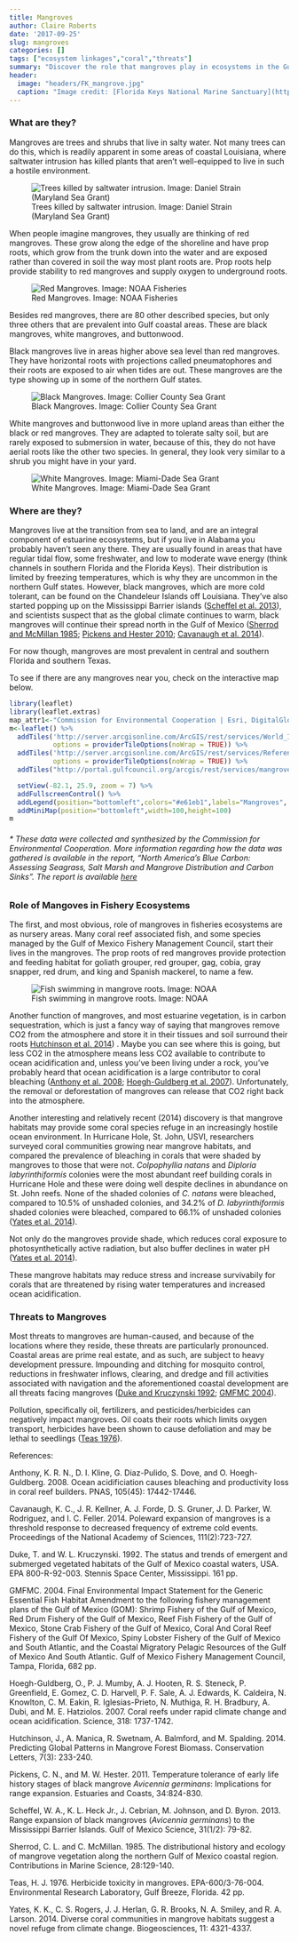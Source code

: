 ```yaml
---
title: Mangroves
author: Claire Roberts
date: '2017-09-25'
slug: mangroves
categories: []
tags: ["ecosystem linkages","coral","threats"]
summary: "Discover the role that mangroves play in ecosystems in the Gulf of Mexico"
header:
  image: "headers/FK_mangrove.jpg"
  caption: "Image credit: [Florida Keys National Marine Sanctuary](http://floridakeys.noaa.gov/plants/mangroves.html/)"
---
```


### What are they?

Mangroves are trees and shrubs that live in salty water.  Not many trees can do this, which is readily apparent in some areas of coastal Louisiana, where saltwater intrusion has killed plants that aren't well-equipped to live in such a hostile environment.

![Trees killed by saltwater intrusion. Image: Daniel Strain (Maryland Sea Grant)](/img/dead_snags-large.png) 

When people imagine mangroves, they usually are thinking of red mangroves.  These grow along the edge of the shoreline and have prop roots, which grow from the trunk down into the water and are exposed rather than covered in soil the way most plant roots are.  Prop roots help provide stability to red mangroves and supply oxygen to underground roots.

![Red Mangroves. Image: NOAA Fisheries](/img/redmangroves.jpg)

Besides red mangroves, there are 80 other described species, but only three others that are prevalent into Gulf coastal areas.  These are black mangroves, white mangroves, and buttonwood.

Black mangroves live in areas higher above sea level than red mangroves.  They have horizontal roots with projections called pneumatophores and their roots are exposed to air when tides are out.  These mangroves are the type showing up in some of the northern Gulf states.

![Black Mangroves. Image: Collier County Sea Grant](/img/blackmangroves.jpg)

White mangroves and buttonwood live in more upland areas than either the black or red mangroves.  They are adapted to tolerate salty soil, but are rarely exposed to submersion in water, because of this, they do not have aerial roots like the other two species.  In general, they look very similar to a shrub you might have in your yard.

![White Mangroves. Image: Miami-Dade Sea Grant](/img/whitemangroves.png)


### Where are they?

Mangroves live at the transition from sea to land, and are an integral component of estuarine ecosystems, but if you live in Alabama you probably haven't seen any there. They are usually found in areas that have regular tidal flow, some freshwater, and low to moderate wave energy (think channels in southern Florida and the Florida Keys).  Their distribution is limited by freezing temperatures, which is why they are uncommon in the northern Gulf states.  However, black mangroves, which are more cold tolerant, can be found on the Chandeleur Islands off Louisiana. They've also started popping up on the Mississippi Barrier islands (<a href="http://goms.disl.org/assets/goms_disl/uploads/toc/2011_2030/goms-31-01-79-82.pdf" target="_blank">Scheffel et al. 2013</a>), and scientists suspect that as the global climate continues to warm, black mangroves will continue their spread north in the Gulf of Mexico (<a href="https://repositories.tdl.org/tamug-ir/handle/1969.3/19073" target="_blank">Sherrod and McMillan 1985</a>; <a href="https://link.springer.com/article/10.1007/s12237-010-9358-2" target="_blank">Pickens and Hester 2010</a>; <a href="http://www.pnas.org/content/111/2/723.abstract" target="_blank">Cavanaugh et al. 2014</a>).

For now though, mangroves are most prevalent in central and southern Florida and southern Texas.

To see if there are any mangroves near you, check on the interactive map below.

```r
library(leaflet)
library(leaflet.extras)
map_attr1<-"Commission for Environmental Cooperation | Esri, DigitalGlobe, GeoEye, Earthstar Geographics, CNES/Airbus DS, USDA, USGS, AeroGRID, IGN"
m<-leaflet() %>% 
  addTiles('http://server.arcgisonline.com/ArcGIS/rest/services/World_Imagery/MapServer/tile/{z}/{y}/{x}',
           options = providerTileOptions(noWrap = TRUE)) %>%
  addTiles('http://server.arcgisonline.com/ArcGIS/rest/services/Reference/World_Boundaries_and_Places/Mapserver/tile/{z}/{y}/{x}',
           options = providerTileOptions(noWrap = TRUE)) %>%
  addTiles("http://portal.gulfcouncil.org/arcgis/rest/services/mangrove/MapServer/tile/{z}/{y}/{x}", attribution=map_attr1) %>% 

  setView(-82.1, 25.9, zoom = 7) %>% 
  addFullscreenControl() %>%
  addLegend(position="bottomleft",colors="#e61eb1",labels="Mangroves", opacity = 1) %>% 
  addMiniMap(position="bottomleft",width=100,height=100)
m
```

###### * These data were collected and synthesized by the Commission for Environmental Cooperation. More information regarding how the data was gathered is available in the report, "North America's Blue Carbon: Assessing Seagrass, Salt Marsh and Mangrove Distribution and Carbon Sinks". The report is available <a href="http://www3.cec.org/islandora/en/item/11664-north-america-s-blue-carbon-assessing-seagrass-salt-marsh-and-mangrove-en.pdf" target="_blank"> here </a>


### Role of Mangoves in Fishery Ecosystems

The first, and most obvious, role of mangroves in fisheries ecosystems are as nursery areas.  Many coral reef associated fish, and some species managed by the Gulf of Mexico Fishery Management Council, start their lives in the mangroves.  The prop roots of red mangroves provide protection and feeding habitat for goliath grouper, red grouper, gag, cobia, gray snapper, red drum, and king and Spanish mackerel, to name a few.

![Fish swimming in mangrove roots. Image: NOAA](/img/fishMangrovesNOAA2.jpg)

Another function of mangroves, and most estuarine vegetation, is in carbon sequestration, which is just a fancy way of saying that mangroves remove CO2 from the atmosphere and store it in their tissues and soil surround their roots <a href="http://onlinelibrary.wiley.com/doi/10.1111/conl.12060/full" target="_blank">Hutchinson et al. 2014</a>) . Maybe you can see where this is going, but less CO2 in the atmosphere means less CO2 available to contribute to ocean acidification and, unless you've been living under a rock, you've probably heard that ocean acidification is a large contributor to coral bleaching (<a href="http://www.pnas.org/content/105/45/17442.abstract" target="_blank">Anthony et al. 2008</a>; <a href="http://science.sciencemag.org/content/318/5857/1737.full" target="_blank">Hoegh-Guldberg et al. 2007</a>). Unfortunately, the removal or deforestation of mangroves can release that CO2 right back into the atmosphere.

Another interesting and relatively recent (2014) discovery is that mangrove habitats may provide some coral species refuge in an increasingly hostile ocean environment. In Hurricane Hole, St. John, USVI, researchers surveyed coral communities growing near mangrove habitats, and compared the prevalence of bleaching in corals that were shaded by mangroves to those that were not.  *Colpophyllia natans* and *Diploria labyrinthiformis* colonies were the most abundant reef building corals in Hurricane Hole and these were doing well despite declines in abundance on St. John reefs.  None of the shaded colonies of *C. natans* were bleached, compared to 10.5% of unshaded colonies, and 34.2% of *D. labyrinthiformis* shaded colonies were bleached, compared to 66.1% of unshaded colonies (<a href="https://www.biogeosciences.net/11/4321/2014/" target="_blank">Yates et al. 2014</a>).  

Not only do the mangroves provide shade, which reduces coral exposure to photosynthetically active radiation, but also buffer declines in water pH (<a href="https://www.biogeosciences.net/11/4321/2014/" target="_blank">Yates et al. 2014</a>).

These mangrove habitats may reduce stress and increase survivabily for corals that are threatened by rising water temperatures and increased ocean acidification.


### Threats to Mangroves

Most threats to mangroves are human-caused, and because of the locations where they reside, these threats are particularly pronounced. Coastal areas are prime real estate, and as such, are subject to heavy development pressure. Impounding and ditching for mosquito control, reductions in freshwater inflows, clearing, and dredge and fill activities associated with navigation and the aforementioned coastal development are all threats facing mangroves (<a href="https://nepis.epa.gov/Exe/ZyPDF.cgi/20001PIB.PDF?Dockey=20001PIB.PDF" target="_blank">Duke and Kruczynski 1992</a>; <a href="http://gulfcouncil.org/wp-content/uploads/March-2004-Final-EFH-EIS.pdf" target="_blank">GMFMC 2004</a>).   

Pollution, specifically oil, fertilizers, and pesticides/herbicides can negatively impact mangroves. Oil coats their roots which limits oxygen transport, herbicides have been shown to cause defoliation and may be lethal to seedlings (<a href="https://nepis.epa.gov/Exe/ZyPDF.cgi/2000ZT9M.PDF?Dockey=2000ZT9M.PDF" target="_blank">Teas 1976</a>).



References:

Anthony, K. R. N., D. I. Kline, G. Diaz-Pulido, S. Dove, and O. Hoegh-Guldberg. 2008. Ocean acidificiation causes bleaching and productivity loss in coral reef builders. PNAS, 105(45): 17442-17446.

Cavanaugh, K. C., J. R. Kellner, A. J. Forde, D. S. Gruner, J. D. Parker, W. Rodriguez, and I. C. Feller. 2014. Poleward expansion of mangroves is a threshold response to decreased frequency of extreme cold events. Proceedings of the National Academy of Sciences, 111(2):723-727.

Duke, T. and W. L. Kruczynski. 1992. The status and trends of emergent and submerged vegetated habitats of the Gulf of Mexico coastal waters, USA. EPA 800-R-92-003. Stennis Space Center, Mississippi. 161 pp.

GMFMC. 2004. Final Environmental Impact Statement for the Generic Essential Fish Habitat Amendment to the following fishery management plans of the Gulf of Mexico (GOM): Shrimp Fishery of the Gulf of Mexico, Red Drum Fishery of the Gulf of Mexico, Reef Fish Fishery of the Gulf of Mexico, Stone Crab Fishery of the Gulf of Mexico, Coral And Coral Reef Fishery of the Gulf Of Mexico, Spiny Lobster Fishery of the Gulf of Mexico and South Atlantic, and the Coastal Migratory Pelagic Resources of the Gulf of Mexico And South Atlantic. Gulf of Mexico Fishery Management Council, Tampa, Florida, 682 pp.

Hoegh-Guldberg, O., P. J. Mumby, A. J. Hooten, R. S. Steneck, P. Greenfield, E. Gomez, C. D. Harvell, P. F. Sale, A. J. Edwards, K. Caldeira, N. Knowlton, C. M. Eakin, R. Iglesias-Prieto, N. Muthiga, R. H. Bradbury, A. Dubi, and M. E. Hatziolos. 2007. Coral reefs under rapid climate change and ocean acidification. Science, 318: 1737-1742.

Hutchinson, J., A. Manica, R. Swetnam, A. Balmford, and M. Spalding. 2014. Predicting Global Patterns in Mangrove Forest Biomass. Conservation Letters, 7(3): 233-240.

Pickens, C. N., and M. W. Hester. 2011. Temperature tolerance of early life history stages of black mangrove *Avicennia germinans*: Implications for range expansion. Estuaries and Coasts, 34:824-830.

Scheffel, W. A., K. L. Heck Jr., J. Cebrian, M. Johnson, and D. Byron. 2013. Range expansion of black mangroves (*Avicennia germinans*) to the Mississippi Barrier Islands. Gulf of Mexico Science, 31(1/2): 79-82.

Sherrod, C. L. and C. McMillan. 1985. The distributional history and ecology of mangrove vegetation along the northern Gulf of Mexico coastal region. Contributions in Marine Science, 28:129-140.

Teas, H. J. 1976. Herbicide toxicity in mangroves. EPA-600/3-76-004. Environmental Research Laboratory, Gulf Breeze, Florida. 42 pp.

Yates, K. K., C. S. Rogers, J. J. Herlan, G. R. Brooks, N. A. Smiley, and R. A. Larson. 2014. Diverse coral communities in mangrove habitats suggest a novel refuge from climate change. Biogeosciences, 11: 4321-4337.





